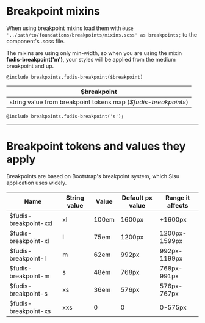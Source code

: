 
<Meta title="Foundations/Breakpoints" />

# Breakpoint mixins

When using breakpoint mixins load them with `@use '../path/to/foundations/breakpoints/mixins.scss' as breakpoints;` to the component's .scss file.

The mixins are using only min-width, so when you are using the mixin **fudis-breakpoint('m')**, your styles will be applied from the medium breakpoint and up.

```
@include breakpoints.fudis-breakpoint($breakpoint)
```

| $breakpoint                                                    |
| -------------------------------------------------------------- |
| string value from breakpoint tokens map (_$fudis-breakpoints_) |

```
@include breakpoints.fudis-breakpoint('s');
```

<hr />

# Breakpoint tokens and values they apply

Breakpoints are based on Bootstrap's breakpoint system, which Sisu application uses widely.

| Name                  | String value | Value | Default px value | Range it affects |
| --------------------- | ------------ | ----- | ---------------- | ---------------- |
| $fudis-breakpoint-xxl | xl           | 100em | 1600px           | +1600px          |
| $fudis-breakpoint-xl  | l            | 75em  | 1200px           | 1200px-1599px    |
| $fudis-breakpoint-l   | m            | 62em  | 992px            | 992px-1199px     |
| $fudis-breakpoint-m   | s            | 48em  | 768px            | 768px-991px      |
| $fudis-breakpoint-s   | xs           | 36em  | 576px            | 576px-767px      |
| $fudis-breakpoint-xs  | xxs          | 0     | 0                | 0-575px          |
